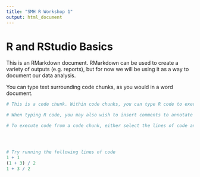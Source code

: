 ```yaml
---
title: "SMH R Workshop 1"
output: html_document
---
```


# R and RStudio Basics

This is an RMarkdown document. RMarkdown can be used to create a variety of outputs (e.g. reports), but for now we will be using it as a way to document our data analysis. 

You can type text surrounding code chunks, as you would in a word document.

```r

# This is a code chunk. Within code chunks, you can type R code to execute operations. To create a new code chunk, you can use the "Insert Chunk" button in the toolbar, or press "Ctrl/Cmd + Alt + I" on your keyboard.

# When typing R code, you may also wish to insert comments to annotate your code (like this one!). You can do this simply by starting a line with the "#" sign

# To execute code from a code chunk, either select the lines of code and press "Run" in the toolbar, or press "Ctrl/Cmd + Enter" on your keyboard




# Try running the following lines of code
1 + 1
(1 + 3) / 2
1 + 3 / 2
```

```r

```




